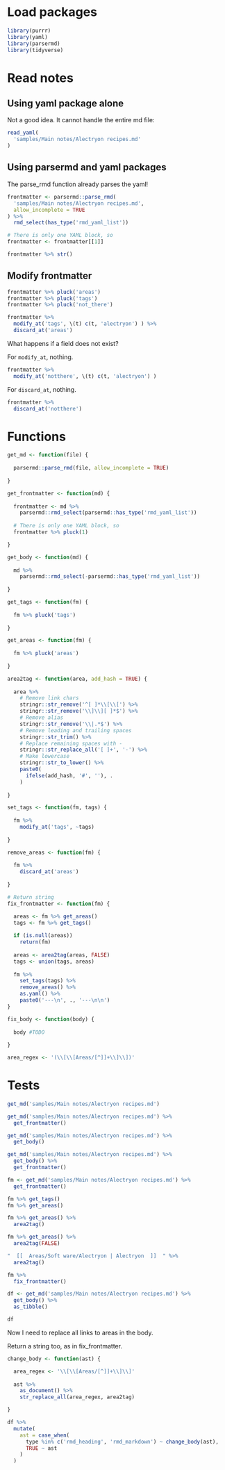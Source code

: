 
# Load packages

```r
library(purrr)
library(yaml)
library(parsermd)
library(tidyverse)
```


# Read notes

## Using yaml package alone

Not a good idea. It cannot handle the entire md file:

```r
read_yaml(
  'samples/Main notes/Alectryon recipes.md'
)
```

## Using parsermd and yaml packages

The parse_rmd function already parses the yaml!

```r
frontmatter <- parsermd::parse_rmd(
  'samples/Main notes/Alectryon recipes.md',
  allow_incomplete = TRUE
) %>% 
  rmd_select(has_type('rmd_yaml_list'))

# There is only one YAML block, so 
frontmatter <- frontmatter[[1]]
```

```r
frontmatter %>% str()
```


## Modify frontmatter

```r
frontmatter %>% pluck('areas')
frontmatter %>% pluck('tags')
frontmatter %>% pluck('not_there')
```

```r
frontmatter %>% 
  modify_at('tags', \(t) c(t, 'alectryon') ) %>% 
  discard_at('areas')
```

What happens if a field does not exist?

For `modify_at`, nothing.

```r
frontmatter %>% 
  modify_at('notthere', \(t) c(t, 'alectryon') )
```

For `discard_at`, nothing.

```r
frontmatter %>% 
  discard_at('notthere')
```


# Functions

```r
get_md <- function(file) {
  
  parsermd::parse_rmd(file, allow_incomplete = TRUE) 
  
}
```


```r
get_frontmatter <- function(md) {
  
  frontmatter <- md %>% 
    parsermd::rmd_select(parsermd::has_type('rmd_yaml_list'))
  
  # There is only one YAML block, so 
  frontmatter %>% pluck(1)

}
```

```r
get_body <- function(md) {
  
  md %>% 
    parsermd::rmd_select(-parsermd::has_type('rmd_yaml_list'))
  
}
```

```r
get_tags <- function(fm) {
  
  fm %>% pluck('tags')
  
}
```

```r
get_areas <- function(fm) {
  
  fm %>% pluck('areas')
  
}
```

```r
area2tag <- function(area, add_hash = TRUE) {
  
  area %>% 
    # Remove link chars
    stringr::str_remove('^[ ]*\\[\\[') %>% 
    stringr::str_remove('\\]\\][ ]*$') %>% 
    # Remove alias
    stringr::str_remove('\\|.*$') %>% 
    # Remove leading and trailing spaces
    stringr::str_trim() %>% 
    # Replace remaining spaces with -    
    stringr::str_replace_all('[ ]+', '-') %>% 
    # Make lowercase
    stringr::str_to_lower() %>% 
    paste0(
      ifelse(add_hash, '#', ''), .
    )
  
}
```

```r
set_tags <- function(fm, tags) {
  
  fm %>% 
    modify_at('tags', ~tags)
  
}
```

```r
remove_areas <- function(fm) {
  
  fm %>% 
    discard_at('areas')
  
}
```

```r
# Return string
fix_frontmatter <- function(fm) {

  areas <- fm %>% get_areas()  
  tags <- fm %>% get_tags()  
  
  if (is.null(areas))
    return(fm)
  
  areas <- area2tag(areas, FALSE)
  tags <- union(tags, areas)
  
  fm %>% 
    set_tags(tags) %>% 
    remove_areas() %>% 
    as.yaml() %>% 
    paste0('---\n', ., '---\n\n')
}
```

```r
fix_body <- function(body) {
  
  body #TODO
  
}
```

```r
area_regex <- '(\\[\\[Areas/[^]]+\\]\\])'
```


# Tests

```r
get_md('samples/Main notes/Alectryon recipes.md')
```

```r
get_md('samples/Main notes/Alectryon recipes.md') %>% 
  get_frontmatter()
```

```r
get_md('samples/Main notes/Alectryon recipes.md') %>% 
  get_body()
```

```r
get_md('samples/Main notes/Alectryon recipes.md') %>% 
  get_body() %>% 
  get_frontmatter()
```

```r
fm <- get_md('samples/Main notes/Alectryon recipes.md') %>% 
  get_frontmatter()

fm %>% get_tags()
fm %>% get_areas()
```

```r
fm %>% get_areas() %>% 
  area2tag()
```

```r
fm %>% get_areas() %>% 
  area2tag(FALSE)
```

```r
"  [[  Areas/Soft ware/Alectryon | Alectryon  ]]  " %>% 
  area2tag()
```

```r
fm %>% 
  fix_frontmatter()
```

```r
df <- get_md('samples/Main notes/Alectryon recipes.md') %>% 
  get_body() %>% 
  as_tibble()
```

```r
df
```

Now I need to replace all links to areas in the body.

Return a string too, as in fix_frontmatter.

```r
change_body <- function(ast) {

  area_regex <- '\\[\\[Areas/[^]]+\\]\\]'
  
  ast %>% 
    as_document() %>% 
    str_replace_all(area_regex, area2tag)

}
```

```r
df %>% 
  mutate(
    ast = case_when(
      type %in% c('rmd_heading', 'rmd_markdown') ~ change_body(ast),
      TRUE ~ ast
    )
  )
```

